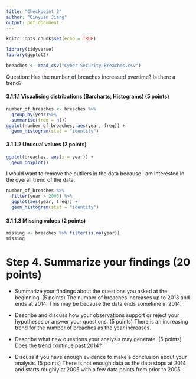 ```yaml
---
title: "Checkpoint 2"
author: "Qinyuan Jiang"
output: pdf_document
---
```


```r
knitr::opts_chunk$set(echo = TRUE)
```
```r
library(tidyverse)
library(ggplot2)
```

```r
breaches <- read_csv("Cyber Security Breaches.csv")
```
Question: Has the number of breaches increased overtime? Is there a trend?

#### 3.1.1.1 Visualising distributions (Barcharts, Histograms) (5 points)
```r
number_of_breaches <- breaches %>% 
  group_by(year)%>%
  summarise(freq = n())
ggplot(number_of_breaches, aes(year, freq)) +
  geom_histogram(stat = "identity")
```
#### 3.1.1.2 Unusual values (2 points)
```r
ggplot(breaches, aes(x = year)) +
  geom_boxplot()
```
I would want to remove the outliers in the data because I am interested in the overall trend of the data.

```r
number_of_breaches %>%
  filter(year > 2005) %>%
  ggplot(aes(year, freq)) +
  geom_histogram(stat = "identity")
```

#### 3.1.1.3 Missing values (2 points) 
```r
missing <- breaches %>% filter(is.na(year))
missing
```

# Step 4. Summarize your findings (20 points)

- Summarize your findings about the questions you asked at the beginning. (5 points)
  The number of breaches increases up to 2013 and ends at 2014. This may be because the data ends sometime in 2014. 
  
- Describe and discuss how your observations support or reject your hypotheses or answer your questions. (5 points)
  There is an increasing trend for the number of breaches as the year increases.

- Describe what new questions your analysis may generate. (5 points)
  Does the trend continue past 2014?

- Discuss if you have enough evidence to make a conclusion about your analysis. (5 points)
  There is not enough data as the data stops at 2014 and starts roughly at 2005 with a few data points from prior to 2005. 
